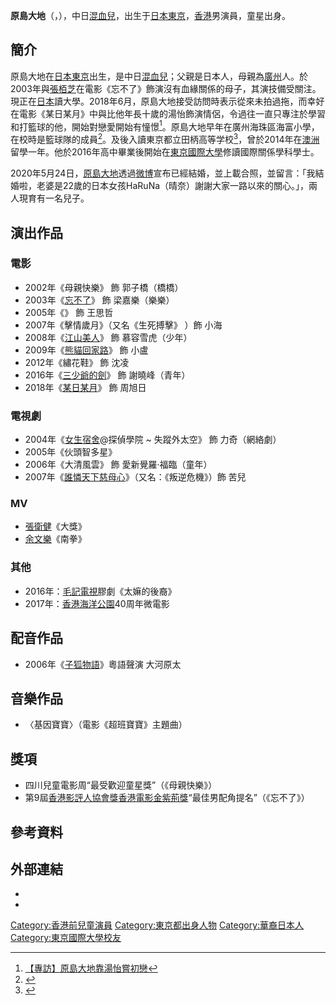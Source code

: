 {{藝人
| 名字 = 原島大地
| 類型 = 男演員
| 圖片 = 
| 羅馬拼音 = Harashima Daichi
| 外文名 = 原島 大地<br>（はらしま だいち）
| 外文 = 日語
| 暱稱 = 大地仔、Daichi
| 民族 = 
| 國籍 =
| 籍貫 = 
| 出生日期 = {{birth date and age|1997|10|24}}
| 出生地點 = {{JPN}}[[東京|東京]]
| 逝世日期 = 
| 逝世地點 = 
| 職業 = [[演員|演員]]、[[學生|學生]]
| 教育程度 = [[東京國際大學|東京國際大學]]國際關係學科學士
| 母校 = 海珠區海富小學<br>東京都立田柄高等學校
| 語言 = [[日語|日語]]、[[粵語|粵語]]、[[國語|國語]]
| 專長 =
| 配偶 = {{marriage|HaRuNa（晴奈）|2020}}
| 兒女 = 兒子：Koki<br>{{birth year and age|2020|11}}
| 出道作品 = 電影：《母親快樂》《忘不了》《超班寶寶》
| 活躍年代 = 2002年至今
| 官方網站 = 
| 電影 = 
| iafd = 
| imdb = 1504823
| afdb = 
| afdb名 = 
}}

'''原島大地'''（{{lang-en|Daichi Harashima}}，{{bd|1997年|10月24日}}），中日[[混血兒|混血兒]]，出生于[[日本|日本]][[東京|東京]]，[[香港|香港]]男演員，童星出身。

== 簡介 ==
原島大地在[[日本|日本]][[東京|東京]]出生，是中日[[混血兒|混血兒]]；父親是日本人，母親為[[廣州|廣州]]人。於2003年與[[張栢芝|張栢芝]]在電影《忘不了》飾演沒有血緣關係的母子，其演技備受關注。現正在[[日本|日本]]讀大學。2018年6月，原島大地接受訪問時表示從來未拍過拖，而幸好在電影《某日某月》中與比他年長十歲的湯怡飾演情侶，令過往一直只專注於學習和打籃球的他，開始對戀愛開始有憧憬<ref>[https://bka.mpweekly.com/interview/娛樂123/20180528-115639 【專訪】原島大地靠湯怡嘗初戀]</ref>。原島大地早年在廣州海珠區海富小學，在校時是籃球隊的成員<ref>{{cite news | title=童星原岛大地的平凡生活 | url=http://news.163.com/09/0602/11/5AQ4GQVA000120GR.html | format= | publisher=新快報 | date=2009-06-02| accessdate=2019-03-14}}{{Dead link|date=2019年12月 |bot=InternetArchiveBot |fix-attempted=yes }}</ref>。及後入讀東京都立田柄高等学校<ref>{{cite web|url=https://eastweek.my-magazine.me/main/52711|title=原島大地俊俏生活日誌|last=|first=|date=2016-04-19|website=|publisher=東周刊|access-date=2019-03-14|quote=|archive-date=2019-08-10|archive-url=https://web.archive.org/web/20190810194743/https://eastweek.my-magazine.me/main/52711|dead-url=no}}</ref>，曾於2014年在[[澳洲|澳洲]]留學一年。他於2016年高中畢業後開始在[[東京國際大學|東京國際大學]]修讀國際關係學科學士。

2020年5月24日，[[原島大地|原島大地]]透過[[微博|微博]]宣布已經結婚，並上載合照，並留言：「我結婚啦，老婆是22歲的日本女孩HaRuNa（晴奈）謝謝大家一路以來的關心。」，兩人現育有一名兒子。

== 演出作品 ==
===電影===
*2002年《母親快樂》 飾 郭子橋（橋橋）
*2003年《[[忘不了_(電影)|忘不了]]》 飾 梁嘉樂（樂樂）
*2005年《{{link-yue|超班寶寶|超班寶寶}}》 飾 王思哲
*2007年《擊情歲月》（又名《生死搏擊》 ）飾 小海
*2008年《[[江山美人|江山美人]]》 飾 慕容雪虎（少年）
*2009年《[[熊貓回家路|熊貓回家路]]》 飾 小盧
*2012年《繡花鞋》 飾 沈凌
*2016年《[[三少爺的劍_(2016年電影)|三少爺的劍]]》 飾 謝曉峰（青年）
*2018年《[[某日某月|某日某月]]》 飾 周旭日

===電視劇===
*2004年《[[女生宿舍|女生宿舍]]@探偵學院 ~ 失蹤外太空》 飾 力奇（網絡劇）
*2005年《伙頭智多星》
*2006年《大清風雲》 飾 愛新覺羅·福臨（童年）
*2007年《[[誰憐天下慈母心|誰憐天下慈母心]]》（又名：《叛逆危機》）飾 苦兒

===MV===
*[[張衛健|張衛健]]《大獎》
*[[余文樂|余文樂]]《南拳》

===其他===
* 2016年：[[毛記電視|毛記電視]]膠劇《太嫲的後裔》
* 2017年：[[香港海洋公園|香港海洋公園]]40周年微電影

== 配音作品 ==
*2006年《[[子狐物語|子狐物語]]》粵語聲演 大河原太

== 音樂作品 ==
*〈基因寶寶〉（電影《超班寶寶》主題曲）

== 獎項 ==
* 四川兒童電影周“最受歡迎童星獎”（《母親快樂》）
* 第9屆[[香港影評人協會|香港影評人協會獎]][[香港電影金紫荊獎|香港電影金紫荊獎]]“最佳男配角提名”（《忘不了》）

== 參考資料 ==
{{reflist}}

==外部連結==
* {{facebook|h1024daichi}}
* {{Sinaweibo|yddd1997}}

{{DEFAULTSORT:Harashima}}
[[Category:香港前兒童演員|Category:香港前兒童演員]]
[[Category:東京都出身人物|Category:東京都出身人物]]
[[Category:華裔日本人|Category:華裔日本人]]
[[Category:東京國際大學校友|Category:東京國際大學校友]]
